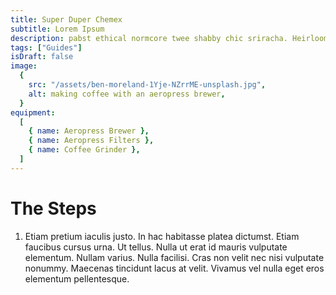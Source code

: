 ```yaml
---
title: Super Duper Chemex
subtitle: Lorem Ipsum
description: pabst ethical normcore twee shabby chic sriracha. Heirloom JOMO forage raw denim meh la croixy
tags: ["Guides"]
isDraft: false
image:
  {
    src: "/assets/ben-moreland-1Yje-NZrrME-unsplash.jpg",
    alt: making coffee with an aeropress brewer,
  }
equipment:
  [
    { name: Aeropress Brewer },
    { name: Aeropress Filters },
    { name: Coffee Grinder },
  ]
---
```


# The Steps

1. Etiam pretium iaculis justo. In hac habitasse platea dictumst. Etiam faucibus cursus urna. Ut tellus. Nulla ut erat id mauris vulputate elementum. Nullam varius. Nulla facilisi. Cras non velit nec nisi vulputate nonummy. Maecenas tincidunt lacus at velit. Vivamus vel nulla eget eros elementum pellentesque.

